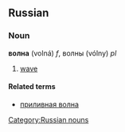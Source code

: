 ==Russian==
===Noun===
'''волна''' (volná) ''f'', волны (vólny) ''pl''

# [[wave]]

====Related terms====
*[[приливная волна]]

[[Category:Russian nouns]]